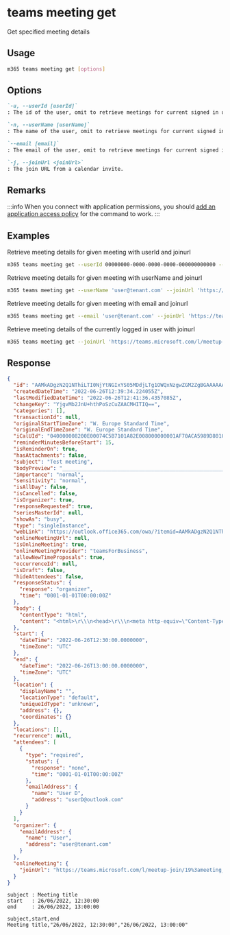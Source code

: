 
# teams meeting get

Get specified meeting details

## Usage

```sh
m365 teams meeting get [options]
```

## Options

```md defintion-list
`-u, --userId [userId]`
: The id of the user, omit to retrieve meetings for current signed in user. Use either `id`, `userName`, or `email`, but not multiple.

`-n, --userName [userName]`
: The name of the user, omit to retrieve meetings for current signed in user. Use either `id`, `userName`, or `email`, but not multiple.

`--email [email]`
: The email of the user, omit to retrieve meetings for current signed in user. Use either `id`, `userName`, or `email`, but not multiple.

`-j, --joinUrl <joinUrl>`
: The join URL from a calendar invite.
```

<Global />

## Remarks

:::info
When you connect with application permissions, you should [add an application access policy](https://learn.microsoft.com/en-us/graph/cloud-communication-online-meeting-application-access-policy) for the command to work.
:::

## Examples

Retrieve meeting details for given meeting with userId and joinurl

```sh
m365 teams meeting get --userId 00000000-0000-0000-0000-000000000000 --joinUrl 'https://teams.microsoft.com/l/meetup-join/19%3ameeting_MGQ4MDQyNTEtNTQ2NS00YjQxLTlkM2EtZWVkODYxODYzMmY2%40thread.v2/0?context=%7b%22Tid%22%3a%22909c6581-5130-43e9-88f3-fcb3582cde37%22%2c%22Oid%22%3a%22dc17674c-81d9-4adb-bfb2-8f6a442e4622%22%7d'
```

Retrieve meeting details for given meeting with userName and joinurl

```sh
m365 teams meeting get --userName 'user@tenant.com' --joinUrl 'https://teams.microsoft.com/l/meetup-join/19%3ameeting_MGQ4MDQyNTEtNTQ2NS00YjQxLTlkM2EtZWVkODYxODYzMmY2%40thread.v2/0?context=%7b%22Tid%22%3a%22909c6581-5130-43e9-88f3-fcb3582cde37%22%2c%22Oid%22%3a%22dc17674c-81d9-4adb-bfb2-8f6a442e4622%22%7d'
```

Retrieve meeting details for given meeting with email and joinurl

```sh
m365 teams meeting get --email 'user@tenant.com' --joinUrl 'https://teams.microsoft.com/l/meetup-join/19%3ameeting_MGQ4MDQyNTEtNTQ2NS00YjQxLTlkM2EtZWVkODYxODYzMmY2%40thread.v2/0?context=%7b%22Tid%22%3a%22909c6581-5130-43e9-88f3-fcb3582cde37%22%2c%22Oid%22%3a%22dc17674c-81d9-4adb-bfb2-8f6a442e4622%22%7d'
```

Retrieve meeting details of the currently logged in user with joinurl

```sh
m365 teams meeting get --joinUrl 'https://teams.microsoft.com/l/meetup-join/19%3ameeting_MGQ4MDQyNTEtNTQ2NS00YjQxLTlkM2EtZWVkODYxODYzMmY2%40thread.v2/0?context=%7b%22Tid%22%3a%22909c6581-5130-43e9-88f3-fcb3582cde37%22%2c%22Oid%22%3a%22dc17674c-81d9-4adb-bfb2-8f6a442e4622%22%7d'
```


## Response

<Tabs>
  <TabItem value="json" label="JSON">

  ```json
  {
    "id": "AAMkADgzN2Q1NThiLTI0NjYtNGIxYS05MDdjLTg1OWQxNzgwZGM2ZgBGAAAAAAC6jQfUzacTSIHqMw2yacnUBwBiOC8xvYmdT6G2E_hLMK5kAAAAAAENAABiOC8xvYmdT6G2E_hLMK5kAAIw3TQIAAA=",
    "createdDateTime": "2022-06-26T12:39:34.224055Z",
    "lastModifiedDateTime": "2022-06-26T12:41:36.4357085Z",
    "changeKey": "YjgvMb2JnU+hthPoSzCuZAACMHITIQ==",
    "categories": [],
    "transactionId": null,
    "originalStartTimeZone": "W. Europe Standard Time",
    "originalEndTimeZone": "W. Europe Standard Time",
    "iCalUId": "040000008200E00074C5B7101A82E008000000001AF70ACA5989D801000000000000000010000000048716A892ACAE4DB6CC16097796C401",
    "reminderMinutesBeforeStart": 15,
    "isReminderOn": true,
    "hasAttachments": false,
    "subject": "Test meeting",
    "bodyPreview": "________________________________________________________________________________\r\\\nMicrosoft Teams meeting\r\\\nJoin on your computer or mobile app\r\\\nClick here to join the meeting\r\\\nLearn More | Meeting options\r\\\n___________________________________________",
    "importance": "normal",
    "sensitivity": "normal",
    "isAllDay": false,
    "isCancelled": false,
    "isOrganizer": true,
    "responseRequested": true,
    "seriesMasterId": null,
    "showAs": "busy",
    "type": "singleInstance",
    "webLink": "https://outlook.office365.com/owa/?itemid=AAMkADgzN2Q1NThiLTI0NjYtNGIxYS05MDdjLTg1OWQxNzgwZGM2ZgBGAAAAAAC6jQfUzacTSIHqMw2yacnUBwBiOC8xvYmdT6G2E%2BhLMK5kAAAAAAENAABiOC8xvYmdT6G2E%2BhLMK5kAAIw3TQIAAA%3D&exvsurl=1&path=/calendar/item",
    "onlineMeetingUrl": null,
    "isOnlineMeeting": true,
    "onlineMeetingProvider": "teamsForBusiness",
    "allowNewTimeProposals": true,
    "occurrenceId": null,
    "isDraft": false,
    "hideAttendees": false,
    "responseStatus": {
      "response": "organizer",
      "time": "0001-01-01T00:00:00Z"
    },
    "body": {
      "contentType": "html",
      "content": "<html>\r\\\n<head>\r\\\n<meta http-equiv=\"Content-Type\" content=\"text/html; charset=utf-8\">\r\\\n</head>\r\\\n<body>\r\\\n<div><br>\r\\\n<br>\r\\\n<br>\r\\\n<div style=\"width:100%; height:20px\"><span style=\"white-space:nowrap; color:#5F5F5F; opacity:.36\">________________________________________________________________________________</span>\r\\\n</div>\r\\\n<div class=\"me-email-text\" lang=\"en-US\" style=\"color:#252424; font-family:'Segoe UI','Helvetica Neue',Helvetica,Arial,sans-serif\">\r\\\n<div style=\"margin-top:24px; margin-bottom:20px\"><span style=\"font-size:24px; color:#252424\">Microsoft Teams meeting</span>\r\\\n</div>\r\\\n<div style=\"margin-bottom:20px\">\r\\\n<div style=\"margin-top:0px; margin-bottom:0px; font-weight:bold\"><span style=\"font-size:14px; color:#252424\">Join on your computer or mobile app</span>\r\\\n</div>\r\\\n<a href=\"https://teams.microsoft.com/l/meetup-join/19%3ameeting_OWIwM2MzNmQtZmY1My00MzM0LWIxMGQtYzkyNzI3OWU5ODMx%40thread.v2/0?context=%7b%22Tid%22%3a%22e1dd4023-a656-480a-8a0e-c1b1eec51e1d%22%2c%22Oid%22%3a%22fe36f75e-c103-410b-a18a-2bf6df06ac3a%22%7d\" class=\"me-email-headline\" style=\"font-size:14px; font-family:'Segoe UI Semibold','Segoe UI','Helvetica Neue',Helvetica,Arial,sans-serif; text-decoration:underline; color:#6264a7\">Click\r\\\n here to join the meeting</a> </div>\r\\\n<div style=\"margin-bottom:24px; margin-top:20px\"><a href=\"https://aka.ms/JoinTeamsMeeting\" class=\"me-email-link\" style=\"font-size:14px; text-decoration:underline; color:#6264a7; font-family:'Segoe UI','Helvetica Neue',Helvetica,Arial,sans-serif\">Learn More</a>\r\\\n | <a href=\"https://teams.microsoft.com/meetingOptions/?organizerId=fe36f75e-c103-410b-a18a-2bf6df06ac3a&amp;tenantId=e1dd4023-a656-480a-8a0e-c1b1eec51e1d&amp;threadId=19_meeting_OWIwM2MzNmQtZmY1My00MzM0LWIxMGQtYzkyNzI3OWU5ODMx@thread.v2&amp;messageId=0&amp;language=en-US\" class=\"me-email-link\" style=\"font-size:14px; text-decoration:underline; color:#6264a7; font-family:'Segoe UI','Helvetica Neue',Helvetica,Arial,sans-serif\">\r\\\nMeeting options</a> </div>\r\\\n</div>\r\\\n<div style=\"font-size:14px; margin-bottom:4px; font-family:'Segoe UI','Helvetica Neue',Helvetica,Arial,sans-serif\">\r\\\n</div>\r\\\n<div style=\"font-size:12px\"></div>\r\\\n</div>\r\\\n<div style=\"width:100%; height:20px\"><span style=\"white-space:nowrap; color:#5F5F5F; opacity:.36\">________________________________________________________________________________</span>\r\\\n</div>\r\\\n<div></div>\r\\\n</body>\r\\\n</html>\r\\\n"
    },
    "start": {
      "dateTime": "2022-06-26T12:30:00.0000000",
      "timeZone": "UTC"
    },
    "end": {
      "dateTime": "2022-06-26T13:00:00.0000000",
      "timeZone": "UTC"
    },
    "location": {
      "displayName": "",
      "locationType": "default",
      "uniqueIdType": "unknown",
      "address": {},
      "coordinates": {}
    },
    "locations": [],
    "recurrence": null,
    "attendees": [
      {
        "type": "required",
        "status": {
          "response": "none",
          "time": "0001-01-01T00:00:00Z"
        },
        "emailAddress": {
          "name": "User D",
          "address": "userD@outlook.com"
        }
      }
    ],
    "organizer": {
      "emailAddress": {
        "name": "User",
        "address": "user@tenant.com"
      }
    },
    "onlineMeeting": {
      "joinUrl": "https://teams.microsoft.com/l/meetup-join/19%3ameeting_OWIwM2MzNmQtZmY1My00MzM0LWIxMGQtYzkyNzI3OWU5ODMx%40thread.v2/0?context=%7b%22Tid%22%3a%22e1dd4023-a656-480a-8a0e-c1b1eec51e1d%22%2c%22Oid%22%3a%22fe36f75e-c103-410b-a18a-2bf6df06ac3a%22%7d"
    }
  }
  ```

  </TabItem>
  <TabItem value="text" label="Text">

  ```text
  subject : Meeting title
  start   : 26/06/2022, 12:30:00
  end     : 26/06/2022, 13:00:00         
  ```

  </TabItem>
  <TabItem value="csv" label="CSV">

  ```csv
  subject,start,end
  Meeting title,"26/06/2022, 12:30:00","26/06/2022, 13:00:00"
  ```

  </TabItem>
</Tabs>
